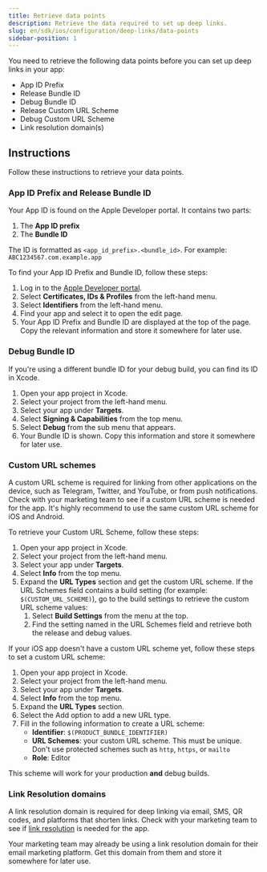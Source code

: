 ```yaml
---
title: Retrieve data points
description: Retrieve the data required to set up deep links.
slug: en/sdk/ios/configuration/deep-links/data-points
sidebar-position: 1
---
```


You need to retrieve the following data points before you can set up deep links in your app:

* App ID Prefix
* Release Bundle ID
* Debug Bundle ID
* Release Custom URL Scheme
* Debug Custom URL Scheme
* Link resolution domain(s)

## Instructions

Follow these instructions to retrieve your data points.

### App ID Prefix and Release Bundle ID

Your App ID is found on the Apple Developer portal. It contains two parts:

1. The **App ID prefix**
2. The **Bundle ID**

The ID is formatted as `<app_id_prefix>.<bundle_id>`. For example: `ABC1234567.com.example.app`

To find your App ID Prefix and Bundle ID, follow these steps:

1. Log in to the [Apple Developer portal](https://developer.apple.com/account/).
2. Select **Certificates, IDs & Profiles** from the left-hand menu.
3. Select **Identifiers** from the left-hand menu.
4. Find your app and select it to open the edit page.
5. Your App ID Prefix and Bundle ID are displayed at the top of the page. Copy the relevant information and store it somewhere for later use.

### Debug Bundle ID

If you're using a different bundle ID for your debug build, you can find its ID in Xcode.

1. Open your app project in Xcode.
2. Select your project from the left-hand menu.
3. Select your app under **Targets**.
4. Select **Signing & Capabilities** from the top menu.
5. Select **Debug** from the sub menu that appears.
6. Your Bundle ID is shown. Copy this information and store it somewhere for later use.

### Custom URL schemes

<Callout type="tip">

A custom URL scheme is required for linking from other applications on the device, such as Telegram, Twitter, and YouTube, or from push notifications. Check with your marketing team to see if a custom URL scheme is needed for the app. It's highly recommend to use the same custom URL scheme for iOS and Android.

</Callout>

To retrieve your Custom URL Scheme, follow these steps:

1. Open your app project in Xcode.
2. Select your project from the left-hand menu.
3. Select your app under **Targets**.
4. Select **Info** from the top menu.
5. Expand the **URL Types** section and get the custom URL scheme. If the URL Schemes field contains a build setting (for example: `$(CUSTOM_URL_SCHEME)`), go to the build settings to retrieve the custom URL scheme values:
   1. Select **Build Settings** from the menu at the top.
   2. Find the setting named in the URL Schemes field and retrieve both the release and debug values.

If your iOS app doesn't have a custom URL scheme yet, follow these steps to set a custom URL scheme:

1. Open your app project in Xcode.
2. Select your project from the left-hand menu.
3. Select your app under **Targets**. 
4. Select **Info** from the top menu.
5. Expand the **URL Types** section.
6. Select the Add option to add a new URL type.
7. Fill in the following information to create a URL scheme:
   * **Identifier**: `$(PRODUCT_BUNDLE_IDENTIFIER)`
   * **URL Schemes**: your custom URL scheme. This must be unique. Don't use protected schemes such as `http`, `https`, or `mailto`
   * **Role**: Editor

This scheme will work for your production **and** debug builds.

### Link Resolution domains

<Callout type="tip">

A link resolution domain is required for deep linking via email, SMS, QR codes, and platforms that shorten links. Check with your marketing team to see if [link resolution](https://help.adjust.com/en/article/link-resolution) is needed for the app.

</Callout>

Your marketing team may already be using a link resolution domain for their email marketing platform. Get this domain from them and store it somewhere for later use.

